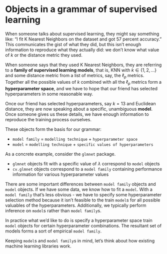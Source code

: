# Objects in a grammar of supervised learning

When someone talks about supervised learning, they might say something like: "I fit K Nearest Neighbors on the dataset and got 57 percent accuracy." This communicates the gist of what they did, but this isn't enough information to reproduce what they actually did: we don't know what value of $k$ or the distance metric they used.

When someone says that they used K Nearest Neighbors, they are referring to a **family of supervised learning models**, that is, KNN with $k \in \{1, 2, ...\}$ and some distance metric from a list of metrics, say, the $\ell_p$ metrics. Together all the possible values of $k$ combined with all the $\ell_p$ metrics form a **hyperparameter space**, and we have to hope that our friend has selected hyperparameters in some reasonable way.

Once our friend has selected hyperparameters, say $k=13$ and Euclidean distance, they are now speaking about a specific, unambiguous **model**. Once someone gives us these details, we have enough information to reproduce the training process ourselves.

These objects form the basis for our grammar:

- `model family` = `modelling technique` + `hyperparameter space`
- `model` = `modelling technique` + `specific values of hyperparameters` 

As a concrete example, consider the `glmnet` package.

- `glmnet` objects fit with a specific value of $\lambda$ correspond to `model` objects
- `cv.glmnet` objects correspond to a `model family` containing performance information for various hyperparameter values

There are some important differences between `model family` objects and `model` objects. If we have some data, we know how to fit a `model`. With a `model family` that's less obvious - we have to specify some hyperparameter selection method because it isn't feasible to the train `model`s for all possible valuables of the hyperparameters. Additionally, we typically perform inference on `model`s rather than `model family`s.

In practice what we'd like to do is specify a hyperparameter space train `model` objects for certain hyperparameter combinations. The resultant set of models forms a sort of empirical `model family`.

Keeping `model`s and `model family`s in mind, let's think about how existing machine learning libraries work.
